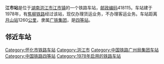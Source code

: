 {{noteTA
|1=zh-cn:始发车次; zh-hk:列車班次;
|2=zh-cn:车次; zh-hk:班次;
}}
{{Infobox China railway station 
|车站名称 = 江市站
|车站名称拼音 = Jiangshi
|英文名称 = Jiangshi Railway Station
|车站代码 = 44846
|电报码 = 
|拼音码 = 
|车站功能 = 货运站
|技术性质 = [[中间站|中间站]]
|业务性质 = 货运站
|车站地址 = [[湖南|湖南]][[洪江市|洪江市]]
|归属 = [[广铁集团|广铁集团]]
|车站等级 = [[四等站_(中铁)|四等站]]
|线路 = [[焦柳铁路|焦柳铁路]]
}}
'''江市站'''是位于[[湖南|湖南]][[洪江市|洪江市]][[江市镇|江市镇]]的一个铁路车站，[[邮政编码|邮政编码]]418115。车站建于1978年，有[[焦柳铁路|焦柳铁路]]经过该站，现仅办理货运业务，不办理客运业务。车站距离[[月山站|月山站]]1260[[公里|公里]]，隶属[[广铁集团|广铁集团]]，是[[四等站_(中铁)|四等站]]。

==邻近车站==
{{start rail box|[[中国铁路|中国铁路]]}}
{{s-inop|[[黔城站|黔城站]]|{{站|月山}}方向}}
{{s-line|[[焦柳铁路|焦柳铁路]]<br />← 14km 江市站 {{0}}9km →}}
{{s-inop|[[相見站_(中国)|相见站]]|{{站|柳州}}方向}}
{{end box}}
{{焦柳铁路}}
{{铁路车站小作品}}
{{湖南小作品}}

[[Category:怀化市铁路车站|Category:怀化市铁路车站]]
[[Category:洪江市|Category:洪江市]]
[[Category:中国铁路广州局集团车站|Category:中国铁路广州局集团车站]]
[[Category:中国铁路四等站|Category:中国铁路四等站]]
[[Category:1978年启用的铁路车站|Category:1978年启用的铁路车站]]